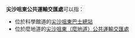 '''尖沙咀東公共運輸交匯處'''可以指：
* 位於科學館道的[[尖沙咀東巴士總站|尖沙咀東巴士總站]]
* 位於麼地道的[[尖沙咀東（麼地道）公共運輸交匯處|尖沙咀東（麼地道）公共運輸交匯處]]

{{disambiguation|cat=八字以上建築物消歧義}}